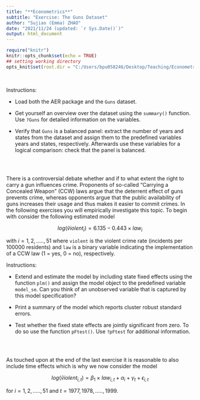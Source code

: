 ---
title: "**Econometrics**"
subtitle: "Exercise: The Guns Dataset"
author: "Sujiao (Emma) ZHAO"
date: "2021/11/24 (updated: `r Sys.Date()`)"
output: html_document
---

```{r setup, include=FALSE}
require("knitr")
knitr::opts_chunk$set(echo = TRUE)
## setting working directory
opts_knit$set(root.dir = "C:/Users/bpu058246/Desktop/Teaching/Econometria/Lectures/Data/")
```



<br />

Instructions:

- Load both the AER package and the `Guns` dataset.

- Get yourself an overview over the dataset using the `summary()` function. Use `?Guns` for detailed information on the variables.

- Verify that `Guns` is a balanced panel: extract the number of years and states from the dataset and assign them to the predefined variables years and states, respectively. Afterwards use these variables for a logical comparison: check that the panel is balanced.

```{r include=TRUE, message=FALSE, warning=FALSE}

```

<br />

There is a controversial debate whether and if to what extent the right to carry a gun influences crime. Proponents of so-called “Carrying a Concealed Weapon” (CCW) laws argue that the deterrent effect of guns prevents crime, whereas opponents argue that the public availability of guns increases their usage and thus makes it easier to commit crimes. In the following exercises you will empirically investigate this topic. To begin with consider the following estimated model

$$log(\hat violent_i) = 6.135 - 0.443 \times law_i$$

with $i=1,2,.....,51$  where `violent` is the violent crime rate (incidents per 100000 residents) and `law` is a binary variable indicating the implementation of a CCW law (1 = yes, 0 = no), respectively.


Instructions:

- Extend and estimate the model by including state fixed effects using the function `plm()` and assign the model object to the predefined variable `model_se`. Can you think of an unobserved variable that is captured by this model specification?

- Print a summary of the model which reports cluster robust standard errors.

- Test whether the fixed state effects are jointly significant from zero. To do so use the function `pFtest()`. Use `?pFtest` for additional information.

```{r include=TRUE, message=FALSE, warning=FALSE}

```


<br />

As touched upon at the end of the last exercise it is reasonable to also include time effects which is why we now consider the model

$$log(\hat violent_{i,t}) = \beta_1 \times law_{i,t} + \alpha_i + \gamma_t + \epsilon_{i,t} $$
 
for $i=1,2,.....,51$ and $t=1977,1978,.....,1999$. 


```{r include=TRUE, message=FALSE, warning=FALSE}

```

